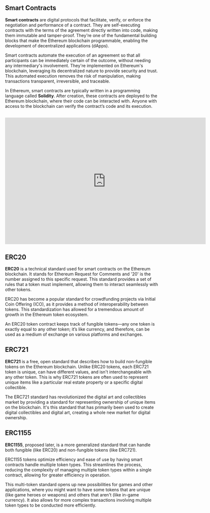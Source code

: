 ## Smart Contracts

**Smart contracts** are digital protocols that facilitate, verify, or enforce the negotiation and performance of a contract. They are self-executing contracts with the terms of the agreement directly written into code, making them immutable and tamper-proof. They're one of the fundamental building blocks that make the Ethereum blockchain programmable, enabling the development of decentralized applications (dApps).

Smart contracts automate the execution of an agreement so that all participants can be immediately certain of the outcome, without needing any intermediary's involvement. They're implemented on Ethereum's blockchain, leveraging its decentralized nature to provide security and trust. This automated execution removes the risk of manipulation, making transactions transparent, irreversible, and traceable.

In Ethereum, smart contracts are typically written in a programming language called **Solidity**. After creation, these contracts are deployed to the Ethereum blockchain, where their code can be interacted with. Anyone with access to the blockchain can verify the contract’s code and its execution.
##
<center>
<iframe width="660" height="415" src="https://www.youtube.com/embed/srjUFqnfKIs" title="YouTube video player" frameborder="0" allow="accelerometer; autoplay; clipboard-write; encrypted-media; gyroscope; picture-in-picture" allowfullscreen></iframe>
</center>

## ERC20

**ERC20** is a technical standard used for smart contracts on the Ethereum blockchain. It stands for Ethereum Request for Comments and '20' is the number assigned to this specific request. This standard provides a set of rules that a token must implement, allowing them to interact seamlessly with other tokens.

ERC20 has become a popular standard for crowdfunding projects via Initial Coin Offering (ICO), as it provides a method of interoperability between tokens. This standardization has allowed for a tremendous amount of growth in the Ethereum token ecosystem.

An ERC20 token contract keeps track of fungible tokens—any one token is exactly equal to any other token; it’s like currency, and therefore, can be used as a medium of exchange on various platforms and exchanges.

## ERC721

**ERC721** is a free, open standard that describes how to build non-fungible tokens on the Ethereum blockchain. Unlike ERC20 tokens, each ERC721 token is unique, can have different values, and isn't interchangeable with any other token. This is why ERC721 tokens are often used to represent unique items like a particular real estate property or a specific digital collectible.

The ERC721 standard has revolutionized the digital art and collectibles market by providing a standard for representing ownership of unique items on the blockchain. It's this standard that has primarily been used to create digital collectibles and digital art, creating a whole new market for digital ownership.

## ERC1155

**ERC1155**, proposed later, is a more generalized standard that can handle both fungible (like ERC20) and non-fungible tokens (like ERC721). 

ERC1155 tokens optimize efficiency and ease of use by having smart contracts handle multiple token types. This streamlines the process, reducing the complexity of managing multiple token types within a single contract, allowing for greater efficiency in operation.

This multi-token standard opens up new possibilities for games and other applications, where you might want to have some tokens that are unique (like game heroes or weapons) and others that aren't (like in-game currency). It also allows for more complex transactions involving multiple token types to be conducted more efficiently.
